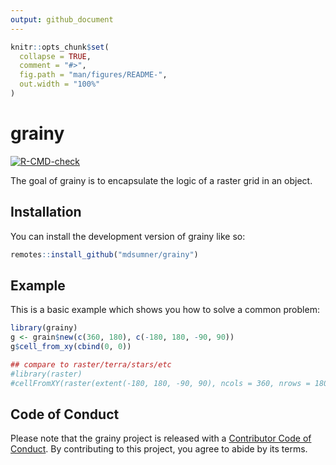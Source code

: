 ```yaml
---
output: github_document
---
```


<!-- README.md is generated from README.Rmd. Please edit that file -->

```r
knitr::opts_chunk$set(
  collapse = TRUE,
  comment = "#>",
  fig.path = "man/figures/README-",
  out.width = "100%"
)
```

# grainy

<!-- badges: start -->
[![R-CMD-check](https://github.com/mdsumner/grainy/actions/workflows/R-CMD-check.yaml/badge.svg)](https://github.com/mdsumner/grainy/actions/workflows/R-CMD-check.yaml)
<!-- badges: end -->

The goal of grainy is to encapsulate the logic of a raster grid in an object. 

## Installation

You can install the development version of grainy like so:

``` r
remotes::install_github("mdsumner/grainy")
```

## Example

This is a basic example which shows you how to solve a common problem:

```r
library(grainy)
g <- grain$new(c(360, 180), c(-180, 180, -90, 90))
g$cell_from_xy(cbind(0, 0))

## compare to raster/terra/stars/etc
#library(raster)
#cellFromXY(raster(extent(-180, 180, -90, 90), ncols = 360, nrows = 180), cbind(0, 0))
```

## Code of Conduct
  
Please note that the grainy project is released with a [Contributor Code of Conduct](https://contributor-covenant.org/version/2/1/CODE_OF_CONDUCT.html). By contributing to this project, you agree to abide by its terms.
